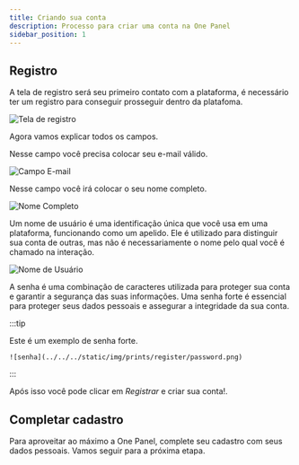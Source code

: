 ```yaml
---
title: Criando sua conta
description: Processo para criar uma conta na One Panel
sidebar_position: 1
---
```



## Registro
 
A tela de registro será seu primeiro contato com a plataforma, é necessário ter um registro para conseguir prosseguir dentro da platafoma.

![Tela de registro](../../../static/img/prints/register/register.png)

Agora vamos explicar todos os campos.

<Tabs>
  <TabItem value="email" label="E-mail" default>
    Nesse campo você precisa colocar seu e-mail válido.

![Campo E-mail](../../../static/img/prints/register/email.png)
  </TabItem>
  <TabItem value="nome completo" label="Nome Completo">

Nesse campo você irá colocar o seu nome completo.

![Nome Completo](../../../static/img/prints/register/name.png)

  </TabItem>
  <TabItem value="nome de usuário" label="Nome de Usuário">
Um nome de usuário é uma identificação única que você usa em uma plataforma, funcionando como um apelido. Ele é utilizado para distinguir sua conta de outras, mas não é necessariamente o nome pelo qual você é chamado na interação.

![Nome de Usuário](../../../static/img/prints/register/username.png)


  </TabItem>
  <TabItem value="Senha" label="Senha">
  A senha é uma combinação de caracteres utilizada para proteger sua conta e garantir a segurança das suas informações. Uma senha forte é essencial para proteger seus dados pessoais e assegurar a integridade da sua conta.

:::tip

Este é um exemplo de senha forte.

    ![senha](../../../static/img/prints/register/password.png)

:::


    
  </TabItem>
</Tabs>

Após isso você pode clicar em *Registrar* e criar sua conta!.

## Completar cadastro

Para aproveitar ao máximo a One Panel, complete seu cadastro com seus dados pessoais. Vamos seguir para a próxima etapa.
